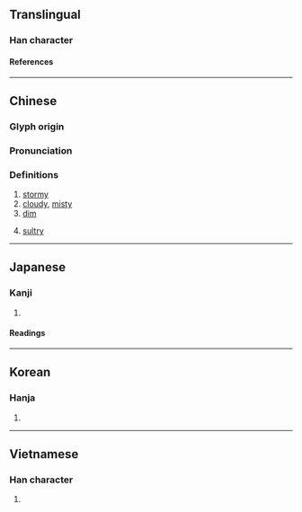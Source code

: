 {{character info/new}}
==Translingual==

===Han character===
{{Han char|rn=72|rad=日|as=12|sn=16|four=64018|canj=AGBT|ids=⿰日壹}}

====References====
{{Han ref|kx=0499.520|dkj=14163|dj=0870.010|hdz=21535.040|uh=66C0}}

----

==Chinese==
{{zh-forms}}

===Glyph origin===
{{Han etym}}

===Pronunciation===
{{zh-pron
|m=yì
|c=ai3,ngai3
|mc=y
|oc=y
|ma=
|cat=a
}}

===Definitions===
{{zh-hanzi}}

# [[stormy]]
# [[cloudy]], [[misty]]
# [[dim]]
# {{lb|zh|Cantonese}} [[sultry]]

----

==Japanese==

===Kanji===
{{ja-kanji|grade=|rs=日12}}

# {{rfdef|ja|sort=日12}}

====Readings====
{{ja-readings
|on=えい, い
|kun=くもる
}}

----

==Korean==

===Hanja===
{{ko-hanja|에}}

# {{rfdef|ko|sort=日12}}

----

==Vietnamese==

===Han character===
{{vi-readings|rs=日12|reading=ế}}

# {{rfdef|vi|sort=日12}}